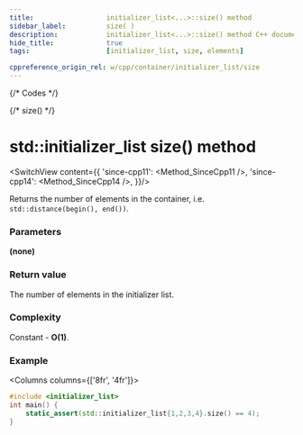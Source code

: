 ```yaml
---
title:					initializer_list<...>::size() method
sidebar_label:			size( )
description:			initializer_list<...>::size() method C++ documentation
hide_title:				true
tags:					[initializer_list, size, elements]

cppreference_origin_rel: w/cpp/container/initializer_list/size
---
```



{/* Codes */}

{/* size() */}

# std::initializer_list size() method

<SwitchView content={{
	'since-cpp11': <Method_SinceCpp11 />,
	'since-cpp14': <Method_SinceCpp14 />,
}}/>

Returns the number of elements in the container, i.e. `std::distance(begin(), end())`.

### Parameters

**(none)**

### Return value

The number of elements in the initializer list.

### Complexity

Constant - **O(1)**.

### Example

<Columns columns={['8fr', '4fr']}>
<div>

```cpp title='Main.cpp' showLineNumbers
#include <initializer_list>
int main() {
	static_assert(std::initializer_list{1,2,3,4}.size() == 4); 
}
```

</div>
<div>

```plaintext title="Possible output"
```

</div>
</Columns>
